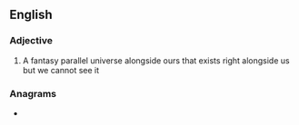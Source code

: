 {{also|upside down}}
==English==

===Adjective===
{{en-adj|-}}

#A fantasy parallel universe  alongside ours that exists right alongside us but we cannot see it

===Anagrams===
* {{anagrams|en|a=ddeinopsuw|The real world}}